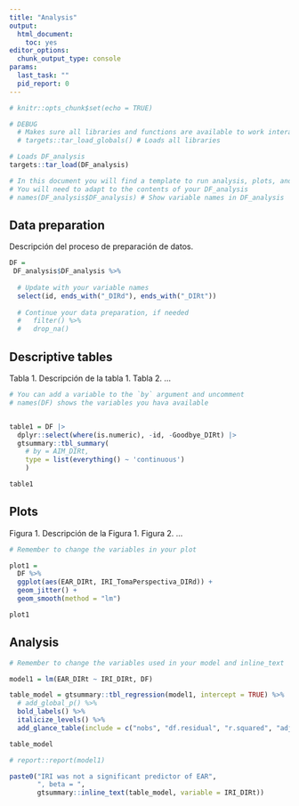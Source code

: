 ```yaml
---
title: "Analysis"
output: 
  html_document: 
    toc: yes
editor_options: 
  chunk_output_type: console
params:
  last_task: ""
  pid_report: 0
---
```


```r

# knitr::opts_chunk$set(echo = TRUE)

# DEBUG
  # Makes sure all libraries and functions are available to work interactivelly
  # targets::tar_load_globals() # Loads all libraries

# Loads DF_analysis
targets::tar_load(DF_analysis)

# In this document you will find a template to run analysis, plots, and tables
# You will need to adapt to the contents of your DF_analysis
# names(DF_analysis$DF_analysis) # Show variable names in DF_analysis

```

## Data preparation

Descripción del proceso de preparación de datos.

```r

DF =
 DF_analysis$DF_analysis %>% 
  
  # Update with your variable names
  select(id, ends_with("_DIRd"), ends_with("_DIRt"))
  
  # Continue your data preparation, if needed
  #   filter() %>% 
  #   drop_na()


```

## Descriptive tables

Tabla 1. Descripción de la tabla 1. Tabla 2. ...

```r

# You can add a variable to the `by` argument and uncomment
# names(DF) shows the variables you hava available


table1 = DF |>
  dplyr::select(where(is.numeric), -id, -Goodbye_DIRt) |> 
  gtsummary::tbl_summary(
    # by = AIM_DIRt,
    type = list(everything() ~ 'continuous')
    )

table1

```

## Plots

Figura 1. Descripción de la Figura 1. Figura 2. ...

```r

# Remember to change the variables in your plot

plot1 =
  DF %>%
  ggplot(aes(EAR_DIRt, IRI_TomaPerspectiva_DIRd)) +
  geom_jitter() +
  geom_smooth(method = "lm")

plot1

```


## Analysis

```r

# Remember to change the variables used in your model and inline_text 

model1 = lm(EAR_DIRt ~ IRI_DIRt, DF)

table_model = gtsummary::tbl_regression(model1, intercept = TRUE) %>% 
  # add_global_p() %>%
  bold_labels() %>% 
  italicize_levels() %>% 
  add_glance_table(include = c("nobs", "df.residual", "r.squared", "adj.r.squared"))

table_model

# report::report(model1)

paste0("IRI was not a significant predictor of EAR", 
       ", beta = ", 
       gtsummary::inline_text(table_model, variable = IRI_DIRt))

```
